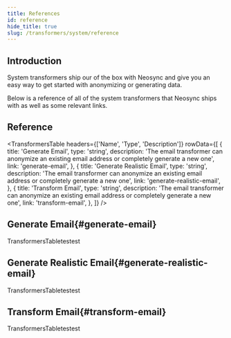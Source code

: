 ```yaml
---
title: References
id: reference
hide_title: true
slug: /transformers/system/reference
---
```




<DocPageHeader title="System Transformer Reference" />

## Introduction

System transformers ship our of the box with Neosync and give you an easy way to get started with anonymizing or generating data.

Below is a reference of all of the system transformers that Neosync ships with as well as some relevant links.

## Reference

<TransformersTable
  headers={['Name', 'Type', 'Description']}
  rowData={[
    {
      title: 'Generate Email',
      type: 'string',
      description:
        'The email transformer can anonymize an existing email address or completely generate a new one',
      link: 'generate-email',
    },
    {
      title: 'Generate Realistic Email',
      type: 'string',
      description:
        'The email transformer can anonymize an existing email address or completely generate a new one',
      link: 'generate-realistic-email',
    },
    {
      title: 'Transform Email',
      type: 'string',
      description:
        'The email transformer can anonymize an existing email address or completely generate a new one',
      link: 'transform-email',
    },
  ]}
/>

## Generate Email{#generate-email}

TransformersTabletestest

## Generate Realistic Email{#generate-realistic-email}

TransformersTabletestest

## Transform Email{#transform-email}

TransformersTabletestest

